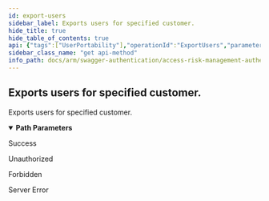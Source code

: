 ```yaml
---
id: export-users
sidebar_label: Exports users for specified customer.
hide_title: true
hide_table_of_contents: true
api: {"tags":["UserPortability"],"operationId":"ExportUsers","parameters":[{"name":"customerId","in":"path","description":"Identifier of the customer.","required":true,"schema":{"type":"string","format":"uuid"}}],"responses":{"200":{"description":"Success"},"401":{"description":"Unauthorized"},"403":{"description":"Forbidden"},"500":{"description":"Server Error"}},"description":"Exports users for specified customer.","method":"get","path":"/api/userPortability/{customerId}/export","info":{"version":"1.0","title":"Access Risk Management Authentication Services"},"postman":{"name":"Exports users for specified customer.","description":{"type":"text/plain"},"url":{"path":["api","userPortability",":customerId","export"],"host":["{{baseUrl}}"],"query":[],"variable":[{"disabled":false,"description":{"content":"(Required) Identifier of the customer.","type":"text/plain"},"type":"any","value":"","key":"customerId"}]},"method":"GET"}}
sidebar_class_name: "get api-method"
info_path: docs/arm/swagger-authentication/access-risk-management-authentication-services
---
```



## Exports users for specified customer.



Exports users for specified customer.

<details style={{"marginBottom":"1rem"}} data-collapsed={false} open={true}><summary style={{}}><strong>Path Parameters</strong></summary><div><ul><ParamsItem className={"paramsItem"} param={{"name":"customerId","in":"path","description":"Identifier of the customer.","required":true,"schema":{"type":"string","format":"uuid"}}}></ParamsItem></ul></div></details><div><ApiTabs><TabItem label={"200"} value={"200"}><div>

Success

</div><div></div></TabItem><TabItem label={"401"} value={"401"}><div>

Unauthorized

</div><div></div></TabItem><TabItem label={"403"} value={"403"}><div>

Forbidden

</div><div></div></TabItem><TabItem label={"500"} value={"500"}><div>

Server Error

</div><div></div></TabItem></ApiTabs></div>
      